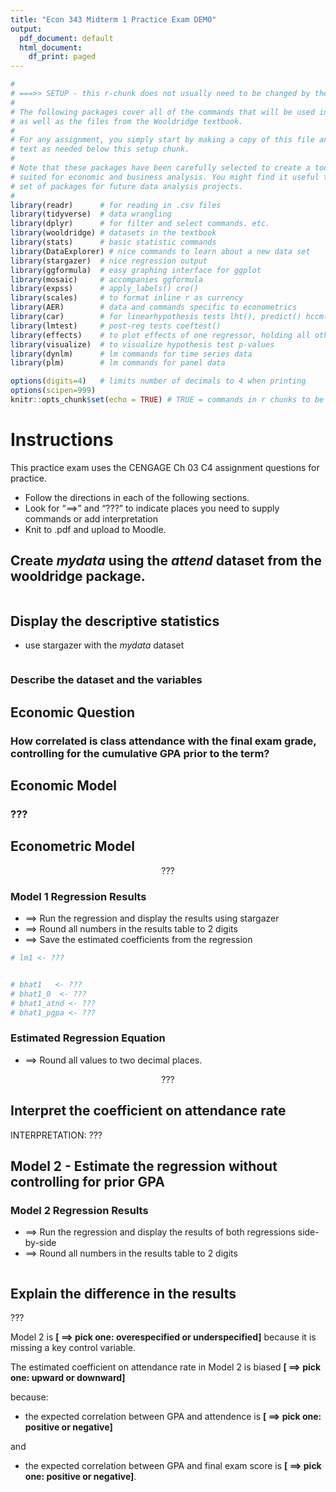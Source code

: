 ```yaml
---
title: "Econ 343 Midterm 1 Practice Exam DEMO"
output:
  pdf_document: default
  html_document:
    df_print: paged
---
```


```r
#
# ===>> SETUP - this r-chunk does not usually need to be changed by the student.
#
# The following packages cover all of the commands that will be used in this class,
# as well as the files from the Wooldridge textbook.
# 
# For any assignment, you simply start by making a copy of this file and add the R chunks and
# text as needed below this setup chunk. 
#
# Note that these packages have been carefully selected to create a toolkit that is ideally
# suited for economic and business analysis. You might find it useful to keep this template and
# set of packages for future data analysis projects.
#
library(readr)      # for reading in .csv files
library(tidyverse)  # data wrangling
library(dplyr)      # for filter and select commands. etc.
library(wooldridge) # datasets in the textbook
library(stats)      # basic statistic commands
library(DataExplorer) # nice commands to learn about a new data set
library(stargazer)  # nice regression output
library(ggformula)  # easy graphing interface for ggplot
library(mosaic)     # accompanies ggformula
library(expss)      # apply_labels() cro()
library(scales)     # to format inline r as currency
library(AER)        # data and commands specific to econometrics
library(car)        # for linearhypothesis tests lht(), predict() hccm() heterosced.
library(lmtest)     # post-reg tests coeftest()
library(effects)    # to plot effects of one regressor, holding all others constant
library(visualize)  # to visualize hypothesis test p-values
library(dynlm)      # lm commands for time series data
library(plm)        # lm commands for panel data

options(digits=4)   # limits number of decimals to 4 when printing
options(scipen=999)
knitr::opts_chunk$set(echo = TRUE) # TRUE = commands in r chunks to be echoed in outfile
```
# Instructions

This practice exam uses the CENGAGE Ch 03 C4 assignment questions for practice.

- Follow the directions in each of the following sections. 
- Look for "==>" and "???" to indicate places you need to supply commands or
add interpretation
- Knit to .pdf and upload to Moodle.


## Create *mydata* using the *attend* dataset from the wooldridge package.

```r


```


## Display the descriptive statistics 

- use stargazer with the *mydata* dataset

```r


```

### Describe the dataset and the variables


## Economic Question

### How correlated is class attendance with the final exam grade, controlling for the cumulative GPA prior to the term?

## Economic Model

### ??? 

## Econometric Model

$$  ??? $$

### Model 1 Regression Results

- ==> Run the regression and display the results using stargazer
- ==> Round all numbers in the results table to 2 digits
- ==> Save the estimated coefficients from the regression

```r

# lm1 <- ???


# bhat1   <- ???
# bhat1_0  <- ???
# bhat1_atnd <- ???
# bhat1_pgpa <- ???

```

### Estimated Regression Equation

- ==> Round all values to two decimal places.

$$  ???  $$


## Interpret the coefficient on attendance rate


INTERPRETATION: ???


## Model 2 - Estimate the regression without controlling for prior GPA

### Model 2 Regression Results

- ==> Run the regression and display the results of both regressions side-by-side
- ==> Round all numbers in the results table to 2 digits

```r



```

## Explain the difference in the results

???

Model 2 is **[ ==> pick one: overespecified or underspecified]** because it is missing a key control variable.

The estimated coefficient on attendance rate in Model 2 is biased
**[ ==> pick one: upward or downward]** 

because:

- the expected correlation between GPA and attendence is 
**[ ==> pick one: positive or negative]**

and 

- the expected correlation between GPA and final exam score is 
**[ ==> pick one: positive or negative]**.


